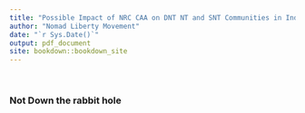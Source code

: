 ```yaml
---
title: "Possible Impact of NRC CAA on DNT NT and SNT Communities in India"
author: "Nomad Liberty Movement"
date: "`r Sys.Date()`"
output: pdf_document
site: bookdown::bookdown_site
---
```


\

### Not Down the rabbit hole
